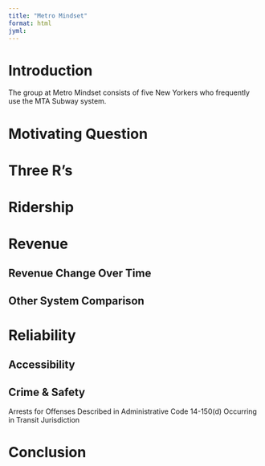 ```yaml
---
title: "Metro Mindset"
format: html
jyml:
---
```


# Introduction

The group at Metro Mindset consists of five New Yorkers who frequently use the MTA Subway system. 



# Motivating Question




# Three R's




# Ridership



# Revenue


## Revenue Change Over Time


## Other System Comparison



# Reliability


## Accessibility


## Crime & Safety 

Arrests for Offenses Described in Administrative Code 14-150(d) Occurring in Transit Jurisdiction


# Conclusion